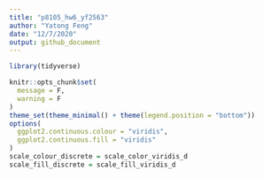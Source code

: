 ```yaml
---
title: "p8105_hw6_yf2563"
author: "Yatong Feng"
date: "12/7/2020"
output: github_document
---
```


```r
library(tidyverse)

knitr::opts_chunk$set(
  message = F,
  warning = F
)
theme_set(theme_minimal() + theme(legend.position = "bottom"))
options(
  ggplot2.continuous.colour = "viridis",
  ggplot2.continuous.fill = "viridis"
)
scale_colour_discrete = scale_color_viridis_d
scale_fill_discrete = scale_fill_viridis_d
```

